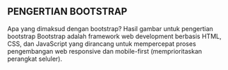 ## PENGERTIAN BOOTSTRAP
Apa yang dimaksud dengan bootstrap?
Hasil gambar untuk pengertian bootstrap
Bootstrap adalah framework web development berbasis HTML, CSS, dan JavaScript yang dirancang untuk mempercepat proses pengembangan web responsive dan mobile-first (memprioritaskan perangkat seluler).
